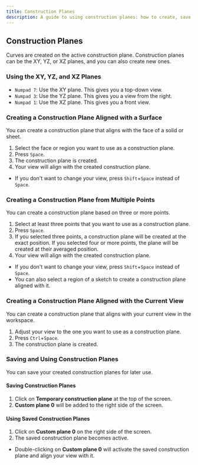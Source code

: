```yaml
---
title: Construction Planes
description: A guide to using construction planes: how to create, save, and reuse them.
---
```



## Construction Planes

Curves are created on the active construction plane. 
Construction planes can be the XY, YZ, or XZ planes, and you can also create new ones.

### Using the XY, YZ, and XZ Planes

- `Numpad 7`: Use the XY plane. This gives you a top-down view.
- `Numpad 3`: Use the YZ plane. This gives you a view from the right.
- `Numpad 1`: Use the XZ plane. This gives you a front view.

### Creating a Construction Plane Aligned with a Surface

You can create a construction plane that aligns with the face of a solid or sheet. <YoutubeExternalIcon url="https://youtu.be/j0jyWmzZbpw" />

1. Select the face or region you want to use as a construction plane.
2. Press `Space`.
3. The construction plane is created.
4. Your view will align with the created construction plane.

- If you don't want to change your view, press `Shift`+`Space` instead of `Space`.

### Creating a Construction Plane from Multiple Points

You can create a construction plane based on three or more points.

1. Select at least three points that you want to use as a construction plane.
2. Press `Space`.
3. If you selected three points, a construction plane will be created at the exact position. If you selected four or more points, the plane will be created at their averaged position.
4. Your view will align with the created construction plane.

- If you don't want to change your view, press `Shift`+`Space` instead of `Space`.
- You can also select a region of a sketch to create a construction plane aligned with it.

### Creating a Construction Plane Aligned with the Current View

You can create a construction plane that aligns with your current view in the workspace.

1. Adjust your view to the one you want to use as a construction plane.
2. Press `Ctrl`+`Space`.
3. The construction plane is created.

### Saving and Using Construction Planes

You can save your created construction planes for later use.

#### Saving Construction Planes

1. Click on **Temporary construction plane** at the top of the screen.
2. **Custom plane 0** will be added to the right side of the screen.

#### Using Saved Construction Planes

1. Click on **Custom plane 0** on the right side of the screen.
2. The saved construction plane becomes active.

- Double-clicking on **Custom plane 0** will activate the saved construction plane and align your view with it.
